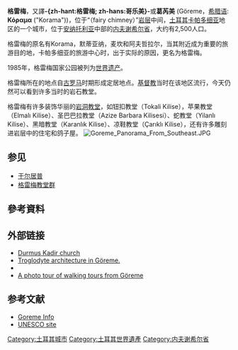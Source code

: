 {{noteTA
|T=zh-hant:歌樂美; zh-hans:格雷梅;
|G1=Show
|1=zh-hant:歌樂美; zh-hans:格雷梅;
|2=zh-hant:卡帕多奇亞; zh-hans:卡帕多细亚;
}}

{{Infobox World Heritage Site
| en_name     = Göreme National Park and the Rock Sites of Cappadocia
| zh_name     = 格雷梅国家公园和[[卡帕多细亚|卡帕多细亚的岩石景观]]
| Image       = [[Image:goreme_valley.jpg|250px]]<br><Small>Göreme Valley
| country = {{TUR}}
| Type        = Mixed
| criterion_n    = i, iii, v, vii
| ID          = 357
| Region = 亚洲地区
| Year        = 1985
| Session     = 9th
| Link        = http://whc.unesco.org/en/list/357
}}

'''格雷梅'''，又譯'''-{zh-hant:格雷梅; zh-hans:哥乐美}-'''或'''葛芮美''' (Göreme，[[希腊语|希腊语]]: '''Κόραμα''' ("Korama"))，位于“{{le|奇形石柱|Hoodoo (geology)|仙女烟囱}}（fairy chimney）”[[岩层|岩层]]中间，[[土耳其|土耳其]][[卡帕多细亚|卡帕多细亚]]地区的一个城市，位于[[安纳托利亚|安纳托利亚]]中部的[[内夫谢希尔省|内夫谢希尔省]]，大约有2,500人口。

格雷梅的原名有Korama，默蒂亚纳，麦坎和阿夫哲拉尔，当其附近成为重要的旅游目的地，卡帕多细亚的旅游中心时，出于实际的原因，更名为格雷梅。

1985年，格雷梅国家公园被列为[[世界遗产|世界遗产]]。

格雷梅所在的地点自[[古罗马|古罗马]]时期形成定居地点。[[基督教|基督教]]当时在该地区流行，今天仍然可以看到许多当时的岩石教堂。

格雷梅有许多装饰华丽的[[歌樂美巖石教堂群|岩洞教堂]]，如钮扣教堂（Tokali Kilise），苹果教堂（Elmalı Kilise）、圣巴巴拉教堂（Azize Barbara Kilisesi）、蛇教堂（Yilanlı Kilise）、黑暗教堂（Karanlık Kilise）、凉鞋教堂（Çarıklı Kilise），还有许多雕刻进岩层中的住宅和鸽子屋。
[[File:Goreme_Panorama_From_Southeast.JPG|thumb]]

==参见==
*[[于尔居普|于尔居普]]
*[[格雷梅教堂群|格雷梅教堂群]]

== 參考資料 ==
{{reflist}}

== 外部链接 ==
*[http://www.goreme.org/churches/durmuskadir/index.htm Durmus Kadir church] {{Wayback|url=http://www.goreme.org/churches/durmuskadir/index.htm |date=20100520051254 }}
*[https://web.archive.org/web/20070227192255/http://www.fairychimney.com/english/cappadocia/housing.htm Troglodyte architecture in Göreme.]
*{{Wikitravel|Goreme}}
*[http://www.pvv.org/~bct/ataturk/kappa.html A photo tour of walking tours from Göreme] {{Wayback|url=http://www.pvv.org/~bct/ataturk/kappa.html |date=20100710073353 }}

==参考文献==
<references />
*[https://web.archive.org/web/20050104143009/http://goturkey.kultur.gov.tr/turizm_en.asp?belgeno=10643 Goreme Info]
*[http://whc.unesco.org/en/list/357 UNESCO site] {{Wayback|url=http://whc.unesco.org/en/list/357 |date=20150930130041 }}

{{土耳其世界遺產}}
{{Coord|38|40|N|34|50|E|type:city|display=title}}

{{DEFAULTSORT:Goreme}}
[[Category:土耳其城市|Category:土耳其城市]]
[[Category:土耳其世界遺產|Category:土耳其世界遺產]]
[[Category:内夫谢希尔省|Category:内夫谢希尔省]]